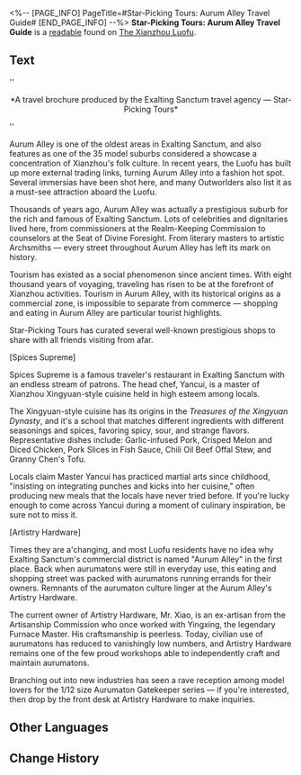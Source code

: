 <%-- [PAGE_INFO]
PageTitle=#Star-Picking Tours: Aurum Alley Travel Guide#
[END_PAGE_INFO] --%>
{{Readable Infobox
|id           = 238
|partIds      = 190479
|title        = 
|image        = Item The Xianzhou Luofu Readable.png
|world        = The Xianzhou Luofu
|parts        = 1
|author       = <!--to be added-->
|description  = A travel brochure produced by the Exalting Sanctum travel agency. You don't have to read it, but you must have it.
|part1        = Star-Picking Tours: Aurum Alley Travel Guide
|source1      = {{cx|Source missing}}
|characters   = 
|factions     = 
}}
'''Star-Picking Tours: Aurum Alley Travel Guide''' is a [[readable]] found on [[The Xianzhou Luofu]].
<!--
==Location==
{{Map Embed|<map name>|<marker id>}}
-->
==Text==
''<div align="center">*A travel brochure produced by the Exalting Sanctum travel agency &mdash; Star-Picking Tours*</div>''

{{Size|32|Aurum Alley: Urban Impressions}}

Aurum Alley is one of the oldest areas in Exalting Sanctum, and also features as one of the 35 model suburbs considered a showcase a concentration of Xianzhou's folk culture. In recent years, the Luofu has built up more external trading links, turning Aurum Alley into a fashion hot spot. Several immersias have been shot here, and many Outworlders also list it as a must-see attraction aboard the Luofu.

Thousands of years ago, Aurum Alley was actually a prestigious suburb for the rich and famous of Exalting Sanctum. Lots of celebrities and dignitaries lived here, from commissioners at the Realm-Keeping Commission to counselors at the Seat of Divine Foresight. From literary masters to artistic Archsmiths &mdash; every street throughout Aurum Alley has left its mark on history.

{{Size|32|Aurum Alley: Shopping Guide}}

Tourism has existed as a social phenomenon since ancient times. With eight thousand years of voyaging, traveling has risen to be at the forefront of Xianzhou activities. Tourism in Aurum Alley, with its historical origins as a commercial zone, is impossible to separate from commerce &mdash; shopping and eating in Aurum Alley are particular tourist highlights.

Star-Picking Tours has curated several well-known prestigious shops to share with all friends visiting from afar.

[Spices Supreme]

Spices Supreme is a famous traveler's restaurant in Exalting Sanctum with an endless stream of patrons. The head chef, Yancui, is a master of Xianzhou Xingyuan-style cuisine held in high esteem among locals.

The Xingyuan-style cuisine has its origins in the ''Treasures of the Xingyuan Dynasty'', and it's a school that matches different ingredients with different seasonings and spices, favoring spicy, sour, and strange flavors. Representative dishes include: Garlic-infused Pork, Crisped Melon and Diced Chicken, Pork Slices in Fish Sauce, Chili Oil Beef Offal Stew, and Granny Chen's Tofu.

Locals claim Master Yancui has practiced martial arts since childhood, "insisting on integrating punches and kicks into her cuisine," often producing new meals that the locals have never tried before. If you're lucky enough to come across Yancui during a moment of culinary inspiration, be sure not to miss it.

[Artistry Hardware]

Times they are a'changing, and most Luofu residents have no idea why Exalting Sanctum's commercial district is named "Aurum Alley" in the first place. Back when aurumatons were still in everyday use, this eating and shopping street was packed with aurumatons running errands for their owners. Remnants of the aurumaton culture linger at the Aurum Alley's Artistry Hardware.

The current owner of Artistry Hardware, Mr. Xiao, is an ex-artisan from the Artisanship Commission who once worked with Yingxing, the legendary Furnace Master. His craftsmanship is peerless. Today, civilian use of aurumatons has reduced to vanishingly low numbers, and Artistry Hardware remains one of the few proud workshops able to independently craft and maintain aurumatons.

Branching out into new industries has seen a rave reception among model lovers for the 1/12 size Aurumaton Gatekeeper series &mdash; if you're interested, then drop by the front desk at Artistry Hardware to make inquiries.

<!--
==Trivia==
* 
-->
==Other Languages==
{{Other Languages
|en   = Star-Picking Tours: Aurum Alley Travel Guide
|zhs  = 摘星社•金人巷旅游攻略
|zht  = 摘星社•金人巷旅遊攻略
|ja   = 摘星社・金人巷旅行案内
|ko   = 별을 따는 여행사•금 조각상 거리 여행 책자
|es   = Viajes Buscaestrellas: guía del Callejón Aurum
|fr   = Comptoir touristellaire&nbsp;: Guide de l'allée des Aurums
|ru   = Агентство «Ловцы звёзд»: Путеводитель по Переулку ауруматонов
|th   = Star-Picking Tours: คู่มือท่องเที่ยวตรอก Aurum
|vi   = Hội Hái Sao - Hướng Dẫn Du Lịch Phố Kim Nhân
|de   = Sternpicker-Tours: Reiseführer für die Aurum-Allee
|id   = Star-Picking Tours: Panduan Jalan-Jalan di Aurum Alley
|pt   = Passeios de Colheita de Estrelas: Guia de Viagem do Beco Aurum
}}

==Change History==
{{Change History|1.3}}